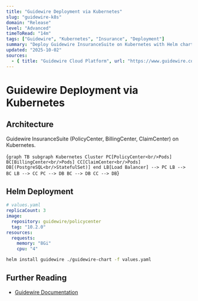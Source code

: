```yaml
---
title: "Guidewire Deployment via Kubernetes"
slug: "guidewire-k8s"
domain: "Release"
level: "Advanced"
timeToRead: "14m"
tags: ["Guidewire", "Kubernetes", "Insurance", "Deployment"]
summary: "Deploy Guidewire InsuranceSuite on Kubernetes with Helm charts, PV management, and rolling updates."
updated: "2025-10-02"
sources:
  - { title: "Guidewire Cloud Platform", url: "https://www.guidewire.com/products/cloud-platform/" }
---
```


# Guidewire Deployment via Kubernetes

## Architecture

Guidewire InsuranceSuite (PolicyCenter, BillingCenter, ClaimCenter) on Kubernetes.

<Diagram>{`
graph TB
    subgraph Kubernetes Cluster
        PC[PolicyCenter<br/>Pods]
        BC[BillingCenter<br/>Pods]
        CC[ClaimCenter<br/>Pods]
        DB[(PostgreSQL<br/>StatefulSet)]
    end
    LB[Load Balancer] --> PC
    LB --> BC
    LB --> CC
    PC --> DB
    BC --> DB
    CC --> DB
`}</Diagram>

## Helm Deployment

```yaml
# values.yaml
replicaCount: 3
image:
  repository: guidewire/policycenter
  tag: "10.2.0"
resources:
  requests:
    memory: "8Gi"
    cpu: "4"
```

```bash
helm install guidewire ./guidewire-chart -f values.yaml
```

## Further Reading

- [Guidewire Documentation](https://docs.guidewire.com/)

